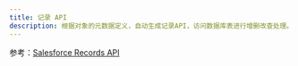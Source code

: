 ```yaml
---
title: 记录 API
description: 根据对象的元数据定义，自动生成记录API，访问数据库表进行增删改查处理。企业低代码平台在访问数据库之前需要进行权限处理，并运行微代码。
---
```


参考：[Salesforce Records API](https://developer.salesforce.com/docs/atlas.en-us.api_rest.meta/api_rest/using_resources_working_with_records.htm)
